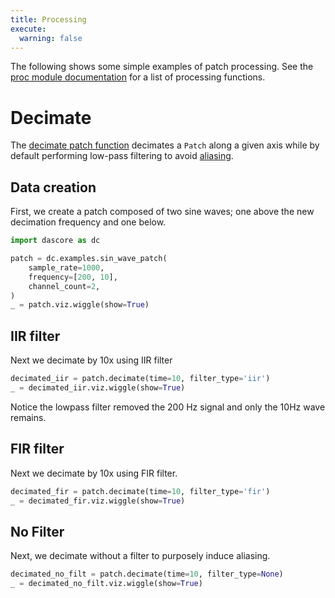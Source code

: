 ```yaml
---
title: Processing
execute:
  warning: false
---
```

The following shows some simple examples of patch processing. See the
[proc module documentation](`dascore.proc`) for a list of processing functions.

# Decimate

The [decimate patch function](`dascore.Patch.decimate`) decimates a `Patch`
along a given axis while by default performing low-pass filtering to avoid
[aliasing](https://en.wikipedia.org/wiki/Aliasing).

## Data creation

First, we create a patch composed of two sine waves; one above the new
decimation frequency and one below.

```python
import dascore as dc

patch = dc.examples.sin_wave_patch(
    sample_rate=1000,
    frequency=[200, 10],
    channel_count=2,
)
_ = patch.viz.wiggle(show=True)
```

## IIR filter

Next we decimate by 10x using IIR filter

```python
decimated_iir = patch.decimate(time=10, filter_type='iir')
_ = decimated_iir.viz.wiggle(show=True)
```

Notice the lowpass filter removed the 200 Hz signal and only
the 10Hz wave remains.

## FIR filter

Next we decimate by 10x using FIR filter.

```python
decimated_fir = patch.decimate(time=10, filter_type='fir')
_ = decimated_fir.viz.wiggle(show=True)
```

## No Filter

Next, we decimate without a filter to purposely induce aliasing.

```python
decimated_no_filt = patch.decimate(time=10, filter_type=None)
_ = decimated_no_filt.viz.wiggle(show=True)
```
